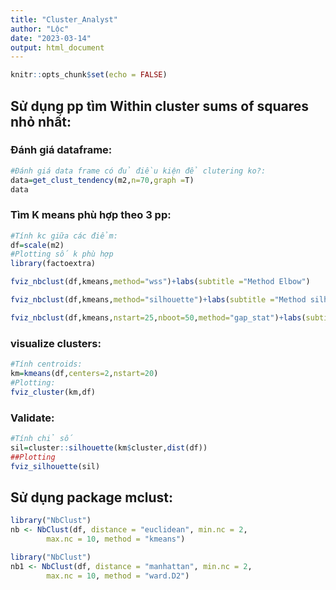 ```yaml
---
title: "Cluster_Analyst"
author: "Lộc"
date: "2023-03-14"
output: html_document
---
```


```r
knitr::opts_chunk$set(echo = FALSE)
```

## Sử dụng pp tìm Within cluster sums of squares nhỏ nhất:

### Đánh giá dataframe:
```r
#Đánh giá data frame có đủ điều kiện để clutering ko?:
data=get_clust_tendency(m2,n=70,graph =T)
data
```

### Tìm K means phù hợp theo 3 pp:
```r
#Tính kc giữa các điểm:
df=scale(m2)
#Plotting số k phù hợp
library(factoextra)

fviz_nbclust(df,kmeans,method="wss")+labs(subtitle ="Method Elbow")

fviz_nbclust(df,kmeans,method="silhouette")+labs(subtitle ="Method silhouette")

fviz_nbclust(df,kmeans,nstart=25,nboot=50,method="gap_stat")+labs(subtitle ="Method Gap statistic")
```

### visualize clusters:
```r
#Tính centroids:
km=kmeans(df,centers=2,nstart=20)
#Plotting:
fviz_cluster(km,df)
```

### Validate:
```r
#Tính chỉ số 
sil=cluster::silhouette(km$cluster,dist(df))
##Plotting
fviz_silhouette(sil)
```

## Sử dụng package mclust:
```r
library("NbClust")
nb <- NbClust(df, distance = "euclidean", min.nc = 2,
        max.nc = 10, method = "kmeans")
```

```r
library("NbClust")
nb1 <- NbClust(df, distance = "manhattan", min.nc = 2,
        max.nc = 10, method = "ward.D2")
```

